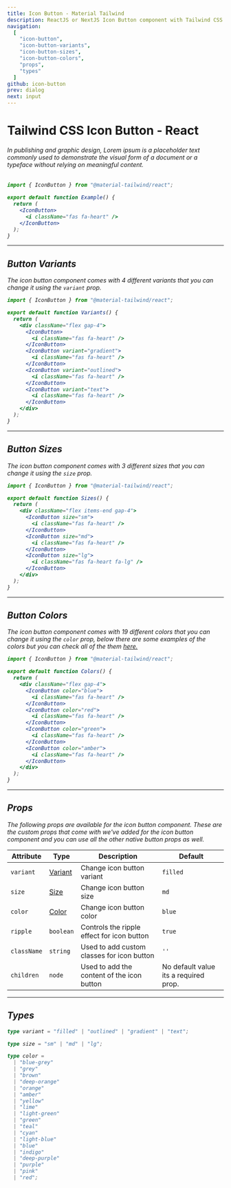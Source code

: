 ```yaml
---
title: Icon Button - Material Tailwind
description: ReactJS or NextJS Icon Button component with Tailwind CSS.
navigation:
  [
    "icon-button",
    "icon-button-variants",
    "icon-button-sizes",
    "icon-button-colors",
    "props",
    "types"
  ]
github: icon-button
prev: dialog
next: input
---
```


# Tailwind CSS Icon Button - React

###### In publishing and graphic design, Lorem ipsum is a placeholder text commonly used to demonstrate the visual form of a document or a typeface without relying on meaningful content.

<ComponentCard id="icon-button">
  <IconButton>
    <i className="fas fa-heart" />
  </IconButton>
</ComponentCard>

```jsx showLineNumbers {1, 5-7}
import { IconButton } from "@material-tailwind/react";

export default function Example() {
  return (
    <IconButton>
      <i className="fas fa-heart" />
    </IconButton>
  );
}
```

---

## Button Variants

The icon button component comes with 4 different variants that you can change it using the <Code>variant</Code> prop.

<ComponentCard id="icon-button-variants">
  <div className="flex gap-4">
    <IconButton>
      <i className="fas fa-heart" />
    </IconButton>
    <IconButton variant="gradient">
      <i className="fas fa-heart" />
    </IconButton>
    <IconButton variant="outlined">
      <i className="fas fa-heart" />
    </IconButton>
    <IconButton variant="text">
      <i className="fas fa-heart" />
    </IconButton>
  </div>
</ComponentCard>

```jsx showLineNumbers {6-17}
import { IconButton } from "@material-tailwind/react";

export default function Variants() {
  return (
    <div className="flex gap-4">
      <IconButton>
        <i className="fas fa-heart" />
      </IconButton>
      <IconButton variant="gradient">
        <i className="fas fa-heart" />
      </IconButton>
      <IconButton variant="outlined">
        <i className="fas fa-heart" />
      </IconButton>
      <IconButton variant="text">
        <i className="fas fa-heart" />
      </IconButton>
    </div>
  );
}
```

---

## Button Sizes

The icon button component comes with 3 different sizes that you can change it using the <Code>size</Code> prop.

<ComponentCard id="icon-button-sizes">
  <div className="flex items-end gap-4">
    <IconButton size="sm">
      <i className="fas fa-heart" />
    </IconButton>
    <IconButton>
      <i className="fas fa-heart" />
    </IconButton>
    <IconButton size="lg">
      <i className="fas fa-heart fa-lg" />
    </IconButton>
  </div>
</ComponentCard>

```jsx showLineNumbers {6-14}
import { IconButton } from "@material-tailwind/react";

export default function Sizes() {
  return (
    <div className="flex items-end gap-4">
      <IconButton size="sm">
        <i className="fas fa-heart" />
      </IconButton>
      <IconButton size="md">
        <i className="fas fa-heart" />
      </IconButton>
      <IconButton size="lg">
        <i className="fas fa-heart fa-lg" />
      </IconButton>
    </div>
  );
}
```

---

## Button Colors

The icon button component comes with 19 different colors that you can change it using the <Code>color</Code> prop, below there are some examples of the colors but you can check all of the them [here.](#props)

<ComponentCard id="icon-button-colors">
  <div className="flex gap-4">
    <IconButton color="blue">
      <i className="fas fa-heart" />
    </IconButton>
    <IconButton color="red">
      <i className="fas fa-heart" />
    </IconButton>
    <IconButton color="green">
      <i className="fas fa-heart" />
    </IconButton>
    <IconButton color="amber">
      <i className="fas fa-heart" />
    </IconButton>
  </div>
</ComponentCard>

```jsx showLineNumbers {6-17}
import { IconButton } from "@material-tailwind/react";

export default function Colors() {
  return (
    <div className="flex gap-4">
      <IconButton color="blue">
        <i className="fas fa-heart" />
      </IconButton>
      <IconButton color="red">
        <i className="fas fa-heart" />
      </IconButton>
      <IconButton color="green">
        <i className="fas fa-heart" />
      </IconButton>
      <IconButton color="amber">
        <i className="fas fa-heart" />
      </IconButton>
    </div>
  );
}
```

---

## Props

<span id="props" className="scroll-mt-48" />
The following props are available for the icon button component. These are the custom
props that come with we've added for the icon button component and you can use all
the other native button props as well.

| Attribute   | Type                       | Description                                | Default                               |
| ----------- | -------------------------- | ------------------------------------------ | ------------------------------------- |
| `variant`   | [Variant](#types)          | Change icon button variant                 | <Code small>filled</Code>             |
| `size`      | [Size](#types)             | Change icon button size                    | <Code small>md</Code>                 |
| `color`     | [Color](#types)            | Change icon button color                   | <Code small>blue</Code>               |
| `ripple`    | <Code small>boolean</Code> | Controls the ripple effect for icon button | <Code small>true</Code>               |
| `className` | <Code small>string</Code>  | Used to add custom classes for icon button | `''`                                  |
| `children`  | <Code small>node</Code>    | Used to add the content of the icon button | No default value its a required prop. |

---

## Types

<span id="types" className="scroll-mt-48" />

```ts
type variant = "filled" | "outlined" | "gradient" | "text";
```

```ts
type size = "sm" | "md" | "lg";
```

```ts
type color =
  | "blue-grey"
  | "grey"
  | "brown"
  | "deep-orange"
  | "orange"
  | "amber"
  | "yellow"
  | "lime"
  | "light-green"
  | "green"
  | "teal"
  | "cyan"
  | "light-blue"
  | "blue"
  | "indigo"
  | "deep-purple"
  | "purple"
  | "pink"
  | "red";
```
